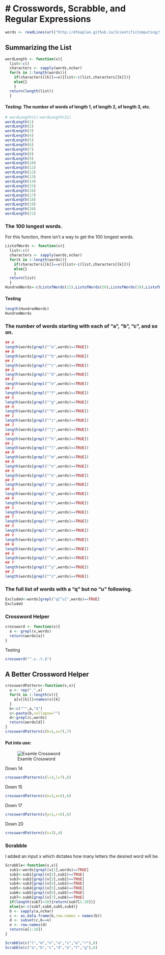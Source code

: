 # Crosswords, Scrabble, and Regular Expressions
===========
```r
words <- readLines(url("http://dtkaplan.github.io/ScientificComputing/Syllabus/Daily/Day-07/word_list_moby_crossword-flat/word_list_moby_crossword.flat.txt"))
```
## Summarizing the List
```r
wordLength <- function(x){
  list<-c()
  characters <- sapply(words,nchar)
  for(k in 1:length(words)){
    if(characters[[k]]==x){list<-c(list,characters[[k]])}
    else{}
    }
  return(length(list))
  }  
```
#### Testing: The number of words of length 1, of length 2, of length 3, etc.
```r
# wordLength(1):wordLength(21)
wordLength(1)
wordLength(2)
wordLength(3)
wordLength(4)
wordLength(5)
wordLength(6)
wordLength(7)
wordLength(8)
wordLength(9)
wordLength(10)
wordLength(11)
wordLength(12)
wordLength(13)
wordLength(14)
wordLength(15)
wordLength(16)
wordLength(17)
wordLength(18)
wordLength(19)
wordLength(20)
wordLength(21)
```
### The 100 longest words.
For this function, there isn't a way to get the 100 longest words. 
```r
ListofWords <- function(x){
  list<-c()
  characters <- sapply(words,nchar)
  for(k in 1:length(words)){
    if(characters[[k]]==x){list<-c(list,characters[[k]])}
    else{}
    }
  return(list)
  }  
HundredWords<-c(ListofWords(21),ListofWords(20),ListofWords(19),ListofWords(18),ListofWords(17))
```
#### Testing
```r
length(HundredWords)
HundredWords
```
### The number of words starting with each of “a”, “b”, “c”, and so on.
```r
## A
length(words[grepl("^a",words)==TRUE])
## B
length(words[grepl("^b",words)==TRUE])
## C
length(words[grepl("^c",words)==TRUE])
## D
length(words[grepl("^d",words)==TRUE])
## E
length(words[grepl("^e",words)==TRUE])
## F
length(words[grepl("^f",words)==TRUE])
## G
length(words[grepl("^g",words)==TRUE])
## H
length(words[grepl("^h",words)==TRUE])
## I
length(words[grepl("^i",words)==TRUE])
## J
length(words[grepl("^j",words)==TRUE])
## K
length(words[grepl("^k",words)==TRUE])
## L
length(words[grepl("^l",words)==TRUE])
## M
length(words[grepl("^m",words)==TRUE])
## N
length(words[grepl("^n",words)==TRUE])
## O
length(words[grepl("^o",words)==TRUE])
## P
length(words[grepl("^p",words)==TRUE])
## Q
length(words[grepl("^q",words)==TRUE])
## R
length(words[grepl("^r",words)==TRUE])
## S
length(words[grepl("^s",words)==TRUE])
## T
length(words[grepl("^t",words)==TRUE])
## U
length(words[grepl("^u",words)==TRUE])
## V
length(words[grepl("^v",words)==TRUE])
## W
length(words[grepl("^w",words)==TRUE])
## X
length(words[grepl("^x",words)==TRUE])
## Y
length(words[grepl("^y",words)==TRUE])
## Z
length(words[grepl("^z",words)==TRUE])
```
### The full list of words with a “q” but no “u” following. 
```r
ExcludeU<-words[grepl("q[^u]",words)==TRUE]
ExcludeU
```
### Crossword Helper
```r
crossword <- function(x){
  a <- grepl(x,words)
  return(words[a])
}
```
Testing
```r
crossword("^.s..t.$")
```
## A Better Crossword Helper
```r
crosswordPattern<-function(v,x){
  a <- rep(".",x)
  for(k in 1:length(v)){
    a[v[[k]]]=names(v)[k]
  }
  b<-c("^",a,"$")
  c<-paste(b,collapse="")
  d<-grepl(c,words)
  return(words[d])
}
crosswordPattern(c(b=1,s=7),7)
```
#### Put into use:
![Examle Crossword](http://fanappic.com/wp-content/uploads/2012/04/Puzzler-Crosswords-iPhone-App-Review.jpg)

Down 14
```r
crosswordPattern(c(l=3,l=7),8)
```
Down 15
```r
crosswordPattern(c(n=3,e=5),6)
```
Down 17
```r
crosswordPattern(c(y=1,r=5),6)
```
Down 20
```r
crosswordPattern(c(s=3),4)
```
### Scrabble
I added an input x which dictates how many letters the desired word will be.
```r
Scrabble<-function(v,x){
  sub1<-words[grepl(v[1],words)==TRUE]
  sub2<-sub1[grepl(v[2],sub1)==TRUE]
  sub3<-sub2[grepl(v[3],sub2)==TRUE]
  sub4<-sub3[grepl(v[4],sub3)==TRUE]
  sub5<-sub4[grepl(v[5],sub4)==TRUE]
  sub6<-sub5[grepl(v[6],sub5)==TRUE]
  sub7<-sub6[grepl(v[7],sub6)==TRUE]
  if(length(sub7)>10){return(sub7[1:10])}
  else{a<-c(sub7,sub6,sub5,sub4)}
  b <- sapply(a,nchar)
  c <- as.data.frame(b,row.names = names(b))
  d <- subset(c,b==x)
  e <- row.names(d)
  return(e[1:10])
}

Scrabble(c("l","m","n","a","i","e","r"),8)
Scrabble(c("a","b","c","d","e","f","g"),6)
```









